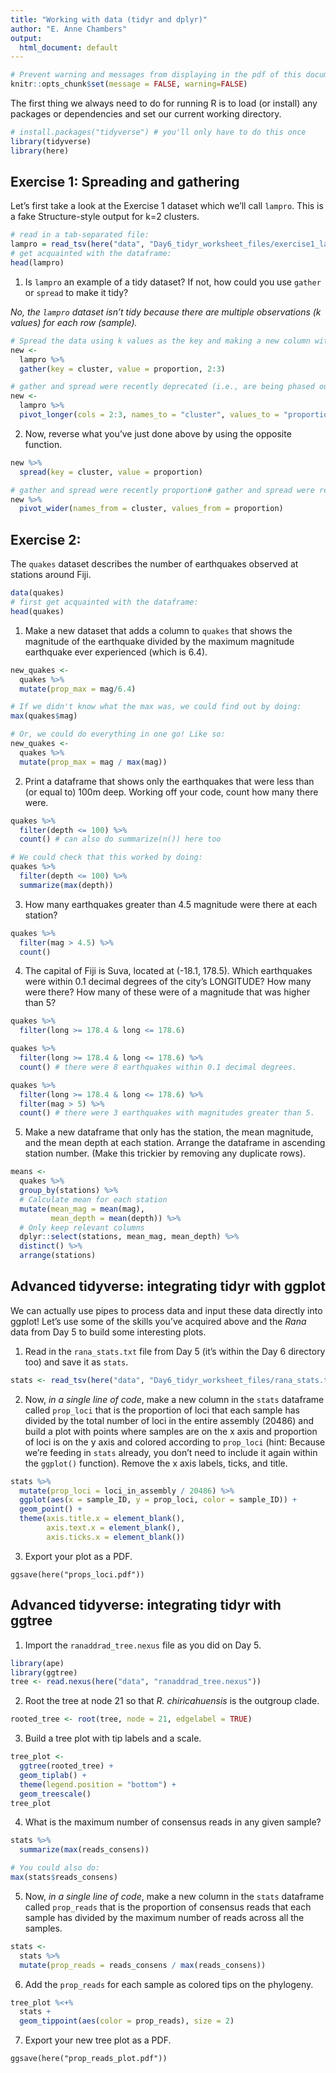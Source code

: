 ```yaml
---
title: "Working with data (tidyr and dplyr)"
author: "E. Anne Chambers"
output:
  html_document: default
---
```


```r
# Prevent warning and messages from displaying in the pdf of this document
knitr::opts_chunk$set(message = FALSE, warning=FALSE)
```

The first thing we always need to do for running R is to load (or install) any packages or dependencies and set our current working directory.
```r
# install.packages("tidyverse") # you'll only have to do this once
library(tidyverse)
library(here)
```

## Exercise 1: Spreading and gathering

Let's first take a look at the Exercise 1 dataset which we'll call `lampro`. This is a fake Structure-style output for k=2 clusters.
```r
# read in a tab-separated file:
lampro = read_tsv(here("data", "Day6_tidyr_worksheet_files/exercise1_lampro.txt"), col_names = TRUE)
# get acquainted with the dataframe:
head(lampro)
```

1. Is `lampro` an example of a tidy dataset? If not, how could you use `gather` or `spread` to make it tidy?

*No, the `lampro` dataset isn't tidy because there are multiple observations (k values) for each row (sample).*

```r
# Spread the data using k values as the key and making a new column with k proportions
new <-
  lampro %>% 
  gather(key = cluster, value = proportion, 2:3)

# gather and spread were recently deprecated (i.e., are being phased out), so it's best to now use `pivot_longer` and `pivot_wider`:
new <-
  lampro %>% 
  pivot_longer(cols = 2:3, names_to = "cluster", values_to = "proportion")
```

2. Now, reverse what you've just done above by using the opposite function.

```r
new %>% 
  spread(key = cluster, value = proportion)

# gather and spread were recently proportion# gather and spread were recently deprecated (i.e., are being phased out), so it's best to now use `pivot_longer` and `pivot_wider`:
new %>% 
  pivot_wider(names_from = cluster, values_from = proportion)
```

## Exercise 2: 

The `quakes` dataset describes the number of earthquakes observed at stations around Fiji.

```r
data(quakes)
# first get acquainted with the dataframe:
head(quakes)
```

1. Make a new dataset that adds a column to `quakes` that shows the magnitude of the earthquake divided by the maximum magnitude earthquake ever experienced (which is 6.4).
```r
new_quakes <-
  quakes %>% 
  mutate(prop_max = mag/6.4)

# If we didn't know what the max was, we could find out by doing:
max(quakes$mag)

# Or, we could do everything in one go! Like so:
new_quakes <-
  quakes %>% 
  mutate(prop_max = mag / max(mag))
```

2. Print a dataframe that shows only the earthquakes that were less than (or equal to) 100m deep. Working off your code, count how many there were.
```r
quakes %>% 
  filter(depth <= 100) %>% 
  count() # can also do summarize(n()) here too

# We could check that this worked by doing:
quakes %>% 
  filter(depth <= 100) %>% 
  summarize(max(depth))
```

3. How many earthquakes greater than 4.5 magnitude were there at each station?
```r
quakes %>% 
  filter(mag > 4.5) %>% 
  count()
```

4. The capital of Fiji is Suva, located at (-18.1, 178.5). Which earthquakes were within 0.1 decimal degrees of the city's LONGITUDE? How many were there? How many of these were of a magnitude that was higher than 5?
```r
quakes %>% 
  filter(long >= 178.4 & long <= 178.6)

quakes %>% 
  filter(long >= 178.4 & long <= 178.6) %>% 
  count() # there were 8 earthquakes within 0.1 decimal degrees.

quakes %>% 
  filter(long >= 178.4 & long <= 178.6) %>% 
  filter(mag > 5) %>% 
  count() # there were 3 earthquakes with magnitudes greater than 5.
```

5. Make a new dataframe that only has the station, the mean magnitude, and the mean depth at each station. Arrange the dataframe in ascending station number. (Make this trickier by removing any duplicate rows).
```r
means <-
  quakes %>% 
  group_by(stations) %>%
  # Calculate mean for each station
  mutate(mean_mag = mean(mag),
         mean_depth = mean(depth)) %>% 
  # Only keep relevant columns
  dplyr::select(stations, mean_mag, mean_depth) %>% 
  distinct() %>% 
  arrange(stations)
```

## Advanced tidyverse: integrating tidyr with ggplot

We can actually use pipes to process data and input these data directly into ggplot! Let's use some of the skills you've acquired above and the *Rana* data from Day 5 to build some interesting plots.

1. Read in the `rana_stats.txt` file from Day 5 (it's within the Day 6 directory too) and save it as `stats`.
```r
stats <- read_tsv(here("data", "Day6_tidyr_worksheet_files/rana_stats.txt"))
```

2. Now, *in a single line of code*, make a new column in the `stats` dataframe called `prop_loci` that is the proportion of loci that each sample has divided by the total number of loci in the entire assembly (20486) and build a plot with points where samples are on the x axis and proportion of loci is on the y axis and colored according to `prop_loci` (hint: Because we're feeding in `stats` already, you don't need to include it again within the `ggplot()` function). Remove the x axis labels, ticks, and title. 
```r
stats %>% 
  mutate(prop_loci = loci_in_assembly / 20486) %>% 
  ggplot(aes(x = sample_ID, y = prop_loci, color = sample_ID)) +
  geom_point() +
  theme(axis.title.x = element_blank(),
        axis.text.x = element_blank(),
        axis.ticks.x = element_blank())
```

3. Export your plot as a PDF.
```
ggsave(here("props_loci.pdf"))
```

## Advanced tidyverse: integrating tidyr with ggtree

1. Import the `ranaddrad_tree.nexus` file as you did on Day 5.
```r
library(ape)
library(ggtree)
tree <- read.nexus(here("data", "ranaddrad_tree.nexus"))
```

2. Root the tree at node 21 so that *R. chiricahuensis* is the outgroup clade.
```r
rooted_tree <- root(tree, node = 21, edgelabel = TRUE)
```

3. Build a tree plot with tip labels and a scale.
```r
tree_plot <-
  ggtree(rooted_tree) +
  geom_tiplab() +
  theme(legend.position = "bottom") +
  geom_treescale()
tree_plot
```

4. What is the maximum number of consensus reads in any given sample?
```r
stats %>% 
  summarize(max(reads_consens))

# You could also do:
max(stats$reads_consens)
```

5. Now, *in a single line of code*, make a new column in the `stats` dataframe called `prop_reads` that is the proportion of consensus reads that each sample has divided by the maximum number of reads across all the samples.
```r
stats <-
  stats %>% 
  mutate(prop_reads = reads_consens / max(reads_consens))
```

6. Add the `prop_reads` for each sample as colored tips on the phylogeny.
```r
tree_plot %<+%
  stats +
  geom_tippoint(aes(color = prop_reads), size = 2)
```

7. Export your new tree plot as a PDF.
```
ggsave(here("prop_reads_plot.pdf"))
```
